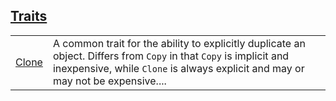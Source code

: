 
## [Traits](./core-clone-traits)

| | |
|:---|:---|
| [Clone](./core-clone-Clone) | A common trait for the ability to explicitly duplicate an object. Differs from `Copy`  in that `Copy`  is implicit and inexpensive, while `Clone`  is always explicit and may or may not be expensive.... |
